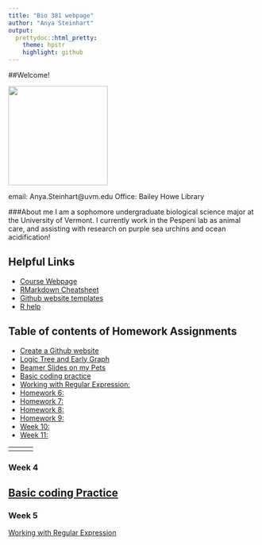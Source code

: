 ```yaml
---
title: "Bio 381 webpage"
author: "Anya Steinhart"
output:
  prettydoc::html_pretty:
    theme: hpstr
    highlight: github
---
```


##Welcome!

<img src="IMG_2069.jpg" width="200" height="200" />

email: Anya.Steinhart@uvm.edu
Office: Bailey Howe Library 


###About me 
I am a sophomore undergraduate biological science major at the University of Vermont. I currently work in the Pespeni lab as animal care, and assisting with research on purple sea urchins and ocean acidification! 

## Helpful Links   
* [Course Webpage](https://gotellilab.github.io/Bio381/)   
* [RMarkdown Cheatsheet](https://www.rstudio.com/wp-content/uploads/2015/02/rmarkdown-cheatsheet.pdf)   
* [Github website templates](https://github.com/jekyll/jekyll/wiki/Themes)   
* [R help](http://stackoverflow.com/questions/tagged/r)   

## Table of contents of Homework Assignments    
* [Create a Github website](https://anyasteinhart9898.github.io/BIOL-381/)
* [Logic Tree and Early Graph](Early Graph.html)
* [Beamer Slides on my Pets](deadpetz.pdf)
* [Basic coding practice](Homework_4.html)
* [Working with Regular Expression: ](Homework_5_.html)
* [Homework 6: ](#id-section6) 
* [Homework 7: ](#id-section7)
* [Homework 8: ](#id-section8)
* [Homework 9: ](#id-section9)   
* [Week 10: ](#id-section10)
* [Week 11: ](#id-section11)

------
<div id='#id-section2'/>
### Week 2 
[Logic Tree and Early Graph](Early Graph.html)
------
<div id='#id-section3'/>
### Week 3
[Beamer Slides on my Cats](deadpetz.pdf)
-----
<div id='#id-section4'/>
### Week 4
[Basic coding Practice](Homework_4.html)
---
<div id='#id-section5'/>
### Week 5
[Working with Regular Expression](Homework_5_.html)